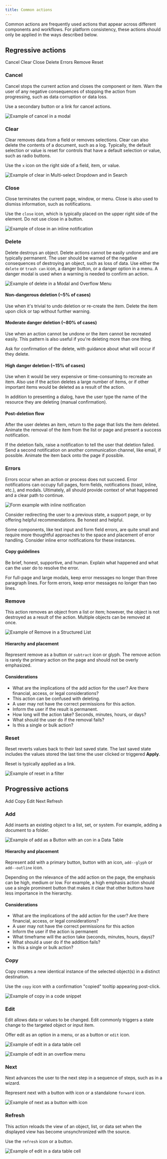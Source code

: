 ```yaml
---
title: Common actions
---
```


<PageDescription>

Common actions are frequently used actions that appear across different components and workflows. For platform consistency, these actions should only be applied in the ways described below.

</PageDescription>

## Regressive actions

<AnchorLinks small>

<AnchorLink>Cancel</AnchorLink>
<AnchorLink>Clear</AnchorLink>
<AnchorLink>Close</AnchorLink>
<AnchorLink>Delete</AnchorLink>
<AnchorLink>Errors</AnchorLink>
<AnchorLink>Remove</AnchorLink>
<AnchorLink>Reset</AnchorLink>

</AnchorLinks>

### Cancel

Cancel stops the current action and closes the component or item. Warn the user of any negative consequences of stopping the action from progressing, such as data corruption or data loss.

Use a secondary button or a link for cancel actions.

![Example of cancel in a modal](images/common-action-1.png)

### Clear

Clear removes data from a field or removes selections. Clear can also delete the contents of a document, such as a log. Typically, the default selection or value is reset for controls that have a default selection or value, such as radio buttons.

Use the `x` icon on the right side of a field, item, or value.

![Example of clear in Multi-select Dropdown and in Search](images/common-action-2.png)

### Close

Close terminates the current page, window, or menu. Close is also used to dismiss information, such as notifications.

Use the `close` icon, which is typically placed on the upper right side of the element. Do not use close in a button.

![Example of close in an inline notification](images/common-action-3.png)

### Delete

Delete destroys an object. Delete actions cannot be easily undone and are typically permanent. The user should be warned of the negative consequences of destroying an object, such as loss of data. Use either the `delete` or `trash can` icon, a danger button, or a danger option in a menu. A danger modal is used when a warning is needed to confirm an action.

![Example of delete in a Modal and Overflow Menu](images/common-action-4.png)

#### Non-dangerous deletion (~5% of cases)

Use when it's trivial to undo deletion or re-create the item. Delete the item upon click or tap without further warning.

#### Moderate danger deletion (~80% of cases)

Use when an action cannot be undone or the item cannot be recreated easily. This pattern is also useful if you're deleting more than one thing.

Ask for confirmation of the delete, with guidance about what will occur if they delete.

#### High danger deletion (~15% of cases)

Use when it would be very expensive or time-consuming to recreate an item. Also use if the action deletes a large number of items, or if other important items would be deleted as a result of the action.

In addition to presenting a dialog, have the user type the name of the resource they are deleting (manual confirmation).

#### Post-deletion flow

After the user deletes an item, return to the page that lists the item deleted. Animate the removal of the item from the list or page and present a success notification.

If the deletion fails, raise a notification to tell the user that deletion failed. Send a second notification on another communication channel, like email, if possible. Animate the item back onto the page if possible.

### Errors

Errors occur when an action or process does not succeed. Error notifications can occupy full pages, form fields, notifications (toast, inline, etc.), and modals. Ultimately, all should provide context of what happened and a clear path to continue.

<Row>
<Column colLg={8}>

![Form example with inline notification](images/notification-usage-3.png)

</Column>
</Row>

Consider redirecting the user to a previous state, a support page, or by offering helpful recommendations. Be honest and helpful.

Some components, like text input and form field errors, are quite small and require more thoughtful approaches to the space and placement of error handling. Consider inline error notifications for these instances.

#### Copy guidelines

Be brief, honest, supportive, and human. Explain what happened and what can the user do to resolve the error.

For full-page and large modals, keep error messages no longer than three paragraph lines. For form errors, keep error messages no longer than two lines.

### Remove

This action removes an object from a list or item; however, the object is not destroyed as a result of the action. Multiple objects can be removed at once.

![Example of Remove in a Structured List](images/common-action-5.png)

#### Hierarchy and placement

Represent remove as a button or `subtract` icon or glyph. The remove action is rarely the primary action on the page and should not be overly emphasized.

#### Considerations

- What are the implications of the add action for the user? Are there financial, access, or legal considerations?
- This action can be confused with deleting.
- A user may not have the correct permissions for this action.
- Inform the user if the result is permanent.
- How long will the action take? Seconds, minutes, hours, or days?
- What should the user do if the removal fails?
- Is this a single or bulk action?

### Reset

Reset reverts values back to their last saved state. The last saved state includes the values stored the last time the user clicked or triggered **Apply**.

Reset is typically applied as a link.

![Example of reset in a filter](images/common-action-6.png)

## Progressive actions

<AnchorLinks small>

<AnchorLink>Add</AnchorLink>
<AnchorLink>Copy</AnchorLink>
<AnchorLink>Edit</AnchorLink>
<AnchorLink>Next</AnchorLink>
<AnchorLink>Refresh</AnchorLink>

</AnchorLinks>

### Add

Add inserts an existing object to a list, set, or system. For example, adding a document to a folder.

![Example of add as a Button with an con in a Data Table](images/common-action-7.png)

#### Hierarchy and placement

Represent add with a primary button, button with an icon, `add--glyph` or `add--outline` icon.

Depending on the relevance of the add action on the page, the emphasis can be high, medium or low. For example, a high emphasis action should use a single prominent button that makes it clear that other buttons have less importance in the hierarchy.

#### Considerations

- What are the implications of the add action for the user? Are there financial, access, or legal considerations?
- A user may not have the correct permissions for this action
- Inform the user if the action is permanent
- What timeframe will the action take (seconds, minutes, hours, days)?
- What should a user do if the addition fails?
- Is this a single or bulk action?

### Copy

Copy creates a new identical instance of the selected object(s) in a distinct destination.

Use the `copy` icon with a confirmation "copied" tooltip appearing post-click.

![Example of copy in a code snippet](images/common-action-8.png)

### Edit

Edit allows data or values to be changed. Edit commonly triggers a state change to the targeted object or input item.

Offer edit as an option in a menu, or as a button or `edit` icon.

![Example of edit in a data table cell](images/common-action-9.png)

![Example of edit in an overflow menu](images/common-action-10.png)

### Next

Next advances the user to the next step in a sequence of steps, such as in a wizard.

Represent next with a button with icon or a standalone `forward` icon.

![Example of next as a button with icon](images/common-action-11.png)

### Refresh

This action reloads the view of an object, list, or data set when the displayed view has become unsynchronized with the source.

Use the `refresh` icon or a button.

![Example of edit in a data table cell](images/common-action-12.png)

